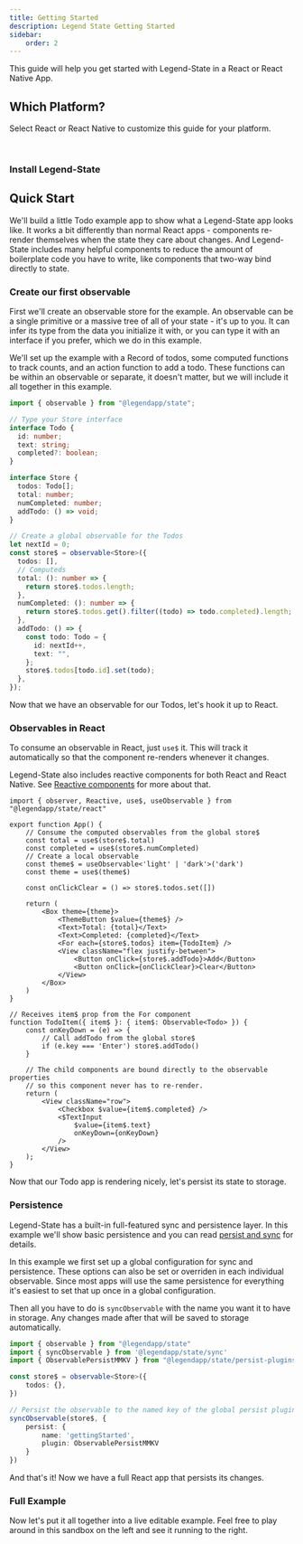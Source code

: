 ```yaml
---
title: Getting Started
description: Legend State Getting Started
sidebar:
    order: 2
---
```


This guide will help you get started with Legend-State in a React or React Native App.



## Which Platform?

Select React or React Native to customize this guide for your platform.

<SelectFramework />
<br />

### Install Legend-State

<InstallFrameworks />

## Quick Start

We'll build a little Todo example app to show what a Legend-State app looks like. It works a bit differently than normal React apps - components re-render themselves when the state they care about changes. And Legend-State includes many helpful components to reduce the amount of boilerplate code you have to write, like components that two-way bind directly to state.

### Create our first observable

First we'll create an observable store for the example. An observable can be a single primitive or a massive tree of all of your state - it's up to you. It can infer its type from the data you initialize it with, or you can type it with an interface if you prefer, which we do in this example.

We'll set up the example with a Record of todos, some computed functions to track counts, and an action function to add a todo. These functions can be within an observable or separate, it doesn't matter, but we will include it all together in this example.

```ts
import { observable } from "@legendapp/state";

// Type your Store interface
interface Todo {
  id: number;
  text: string;
  completed?: boolean;
}

interface Store {
  todos: Todo[];
  total: number;
  numCompleted: number;
  addTodo: () => void;
}

// Create a global observable for the Todos
let nextId = 0;
const store$ = observable<Store>({
  todos: [],
  // Computeds
  total: (): number => {
    return store$.todos.length;
  },
  numCompleted: (): number => {
    return store$.todos.get().filter((todo) => todo.completed).length;
  },
  addTodo: () => {
    const todo: Todo = {
      id: nextId++,
      text: "",
    };
    store$.todos[todo.id].set(todo);
  },
});
```

Now that we have an observable for our Todos, let's hook it up to React.

### Observables in React

To consume an observable in React, just `use$` it. This will track it automatically so that the component re-renders whenever it changes.

Legend-State also includes reactive components for both React and React Native. See [Reactive components](../../react/fine-grained-reactivity/#reactive-components) for more about that.

```tsx
import { observer, Reactive, use$, useObservable } from "@legendapp/state/react"

export function App() {
    // Consume the computed observables from the global store$
    const total = use$(store$.total)
    const completed = use$(store$.numCompleted)
    // Create a local observable
    const theme$ = useObservable<'light' | 'dark'>('dark')
    const theme = use$(theme$)

    const onClickClear = () => store$.todos.set([])

    return (
        <Box theme={theme}>
            <ThemeButton $value={theme$} />
            <Text>Total: {total}</Text>
            <Text>Completed: {completed}</Text>
            <For each={store$.todos} item={TodoItem} />
            <View className="flex justify-between">
                <Button onClick={store$.addTodo}>Add</Button>
                <Button onClick={onClickClear}>Clear</Button>
            </View>
        </Box>
    )
}

// Receives item$ prop from the For component
function TodoItem({ item$ }: { item$: Observable<Todo> }) {
    const onKeyDown = (e) => {
        // Call addTodo from the global store$
        if (e.key === 'Enter') store$.addTodo()
    }

    // The child components are bound directly to the observable properties
    // so this component never has to re-render.
    return (
        <View className="row">
            <Checkbox $value={item$.completed} />
            <$TextInput
                $value={item$.text}
                onKeyDown={onKeyDown}
            />
        </View>
    );
}
```

Now that our Todo app is rendering nicely, let's persist its state to storage.

### Persistence

Legend-State has a built-in full-featured sync and persistence layer. In this example we'll show basic persistence and you can read [persist and sync](../../sync/persist-sync) for details.

In this example we first set up a global configuration for sync and persistence. These options can also be set or overriden in each individual observable. Since most apps will use the same persistence for everything it's easiest to set that up once in a global configuration.

Then all you have to do is `syncObservable` with the name you want it to have in storage. Any changes made after that will be saved to storage automatically.

```ts
import { observable } from "@legendapp/state"
import { syncObservable } from '@legendapp/state/sync'
import { ObservablePersistMMKV } from "@legendapp/state/persist-plugins/mmkv"

const store$ = observable<Store>({
    todos: {},
})

// Persist the observable to the named key of the global persist plugin
syncObservable(store$, {
    persist: {
        name: 'gettingStarted',
        plugin: ObservablePersistMMKV
    }
})
```

And that's it! Now we have a full React app that persists its changes.

### Full Example

Now let's put it all together into a live editable example. Feel free to play around in this sandbox on the left and see it running to the right.

<GettingStarted />
